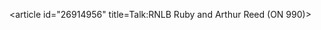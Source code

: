 <article id="26914956" title=Talk:RNLB Ruby and Arthur Reed (ON 990)>
	<talkpage id="26914956" title="Talk:RNLB Ruby and Arthur Reed (ON 990)">
{{Watersports|class=|RNLI=yes|importance=}}
	</talkpage>
</article>